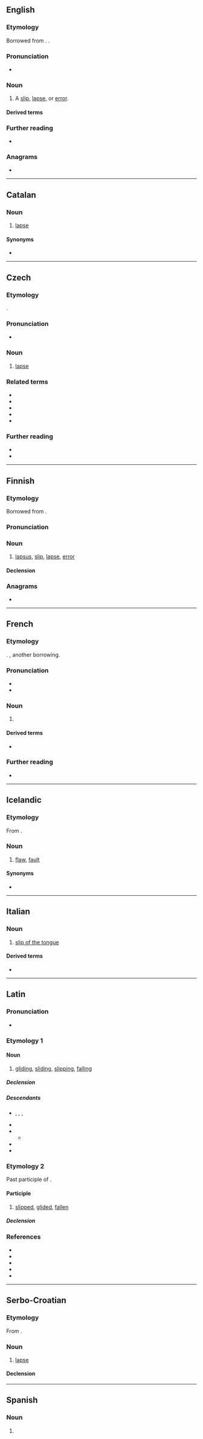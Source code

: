 ==English==

===Etymology===
Borrowed from {{bor|en|la|lāpsus}}. {{doublet|en|lapse}}.

===Pronunciation===
* {{IPA|en|/ˈlæpsəs/}}

===Noun===
{{en-noun|lapsus}}

# A [[slip]], [[lapse]], or [[error]].
#: {{syn|en|Thesaurus:error}}

====Derived terms====
{{der2|en
|lapsus calami
|lapsus digiti
|lapsus digitorum
|lapsus linguae
}}

===Further reading===
* {{R:OneLook}}

===Anagrams===
* {{anagrams|en|a=alpssu|Alsups}}

----

==Catalan==

===Noun===
{{ca-noun|m|lapsus}}

# [[lapse]]

====Synonyms====
* {{l|ca|errada}}

----

==Czech==

===Etymology===
{{der|cs|la|labor||slip}}.

===Pronunciation===
* {{cs-IPA}}

===Noun===
{{cs-noun|g=m}}

# {{lb|cs|informal}} [[lapse]]

===Related terms===
{{rel-top}}
<!-- from La verb labor (slip) -->
* {{l|cs|kolabovat}}
* {{l|cs|kolaps}}
* {{l|cs|labilní}}
* {{l|cs|labilita}}
* {{l|cs|relaps}}
{{rel-bottom}}

===Further reading===
* {{R:PSJC}}
* {{R:SSJC}}

----

==Finnish==

===Etymology===
Borrowed from {{bor|fi|la|lāpsus}}.

===Pronunciation===
{{fi-pronunciation}}

===Noun===
{{fi-noun}}

# [[#English|lapsus]], [[slip]], [[lapse]], [[error]]

====Declension====
{{fi-decl-vastaus|lapsu|a}}

===Anagrams===
* {{anagrams|fi|a=alpssu|plussa}}

----

==French==

===Etymology===
{{ubor|fr|la|lapsus}}. {{doublet|fr|laps}}, another borrowing.

===Pronunciation===
* {{fr-IPA}}
* {{audio|fr|LL-Q150 (fra)-0x010C-lapsus.wav|Audio}}

===Noun===
{{fr-noun|m|lapsus}}

# {{l|en|lapsus}}

====Derived terms====
* {{l|fr|lapsus révélateur}}

===Further reading===
* {{R:TLFi}}

----

==Icelandic==

===Etymology===
From {{der|is|la|lapsus}}.

===Noun===
{{head|is|noun|g=m}}

# {{lb|is|informal}} [[flaw]], [[fault]]

====Synonyms====
* {{l|is|galli}}

----

==Italian==

===Noun===
{{it-noun|m|-}}

# [[slip of the tongue]]

====Derived terms====
* {{l|it|lapsus freudiano}}

----

==Latin==

===Pronunciation===
* {{la-IPA|lāpsus}}

===Etymology 1===
{{af|la|lābor|t1=to slip|id1=slip|-tus|alt2=-sus|pos2=action noun|id2=action noun}}

====Noun====
{{la-noun|lāpsus<4>}}

# [[gliding]], [[sliding]], [[slipping]], [[falling]]

=====Declension=====
{{la-ndecl|lāpsus<4>}}

=====Descendants=====
* {{desc|en|lapsus calami}}, {{l|en|lapsus digiti}}, {{l|en|lapsus digitorum}}, {{l|en|lapsus linguae}}
* {{desc|it|lapsus}}
* {{desc|frm|laps}}
** {{desc|en|lapse}}
* {{desc|ru|ля́псус|g=m}}
* {{desc|sv|lapsus}}

===Etymology 2===
Past participle of {{m|la|lābor||slip, glide}}.

====Participle====
{{la-part|lāpsus}}

# [[slipped]], [[glided]], [[fallen]]

=====Declension=====
{{la-adecl|lāpsus}}

===References===
* {{R:L&S}}
* {{R:Elementary Lewis}}
* {{R:du Cange}}
* {{R:M&A}}
* {{R:NLW}}

----

==Serbo-Croatian==

===Etymology===
From {{der|sh|la|lapsus}}.

===Noun===
{{sh-noun|g=m|head=làpsus}}

# [[lapse]]

====Declension====
{{sh-decl-noun
|lapsus|lapsusi
|lapsusa|lapsusa
|lapsusu|lapsusima
|lapsus|lapsuse
|lapsuse|lapsusi
|lapsusu|lapsusima
|lapsusom|lapsusima
}}

----

==Spanish==

===Noun===
{{es-noun|m|lapsus}}

# {{l|en|lapsus}}